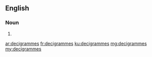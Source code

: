 ==English==

===Noun===
{{head|en|plural}}

# {{plural of|decigramme|lang=en|nocat=1}}

[[ar:decigrammes]]
[[fr:decigrammes]]
[[ku:decigrammes]]
[[mg:decigrammes]]
[[my:decigrammes]]